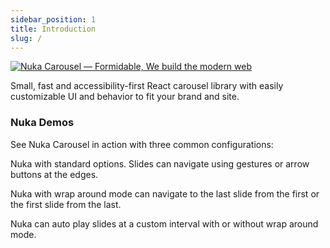 ```yaml
---
sidebar_position: 1
title: Introduction
slug: /
---
```



[![Nuka Carousel — Formidable, We build the modern web](https://raw.githubusercontent.com/FormidableLabs/nuka-carousel/main/Nuka-Hero.png)](https://formidable.com/open-source/)

Small, fast and accessibility-first React carousel library with easily customizable UI and behavior to fit your brand and site.


### Nuka Demos
See Nuka Carousel in action with three common configurations:

<Tabs>
  <TabItem value="standard" label="Standard" default>
    <p>Nuka with standard options. Slides can navigate using gestures or arrow buttons at the edges.</p>
    <BasicDemo className="standard-demo" />
  </TabItem>
  <TabItem value="wrapAround" label="Wrap Around" default>
    <p>Nuka with wrap around mode can navigate to the last slide from the first or the first slide from the last.</p>
    <BasicDemo className="wrap-around-demo" wrapAround />
  </TabItem>
  <TabItem value="autoPlay" label="Auto Play" default>
    <p>Nuka can auto play slides at a custom interval with or without wrap around mode.</p>
    <BasicDemo autoplay wrapAround />
  </TabItem>
</Tabs>
